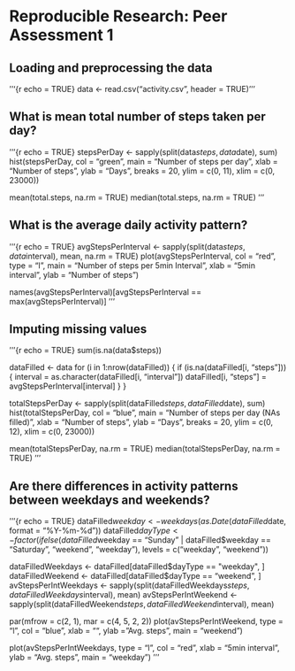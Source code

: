 # Reproducible Research: Peer Assessment 1

## Loading and preprocessing the data
'''{r echo = TRUE}
data <- read.csv("activity.csv", header = TRUE)
'''


## What is mean total number of steps taken per day?
'''{r echo = TRUE}
stepsPerDay <- sapply(split(data$steps, data$date), sum)
hist(stepsPerDay, 
     col = "green", 
     main = "Number of steps per day", 
     xlab = "Number of steps",
     ylab = "Days",
     breaks = 20,
     ylim = c(0, 11),
     xlim = c(0, 23000))

mean(total.steps, na.rm = TRUE)
median(total.steps, na.rm = TRUE)
'''


## What is the average daily activity pattern?
'''{r echo = TRUE}
avgStepsPerInterval <- sapply(split(data$steps, data$interval), mean, na.rm = TRUE)
plot(avgStepsPerInterval, 
     col = "red",
     type = "l", 
     main = "Number of steps per 5min Interval",
     xlab = "5min interval", 
     ylab = "Number of steps")

names(avgStepsPerInterval)[avgStepsPerInterval == max(avgStepsPerInterval)]
'''


## Imputing missing values
'''{r echo = TRUE}
sum(is.na(data$steps))

dataFilled <- data
for (i in 1:nrow(dataFilled)) {
  if (is.na(dataFilled[i, "steps"])) {
    interval = as.character(dataFilled[i, "interval"])
    dataFilled[i, "steps"] = avgStepsPerInterval[interval]
  }
}

totalStepsPerDay <- sapply(split(dataFilled$steps, dataFilled$date), sum)
hist(totalStepsPerDay, 
     col = "blue", 
     main = "Number of steps per day (NAs filled)", 
     xlab = "Number of steps",
     ylab = "Days",
     breaks = 20,
     ylim = c(0, 12),
     xlim = c(0, 23000))

mean(totalStepsPerDay, na.rm = TRUE)
median(totalStepsPerDay, na.rm = TRUE)
'''


## Are there differences in activity patterns between weekdays and weekends?
'''{r echo = TRUE}
dataFilled$weekday <- weekdays(as.Date(dataFilled$date, format = "%Y-%m-%d"))
dataFilled$dayType <- factor(ifelse(dataFilled$weekday == "Sunday" | dataFilled$weekday == 
                                           "Saturday", "weekend", "weekday"), levels = c("weekday", "weekend"))

dataFilledWeekdays  <- dataFilled[dataFilled$dayType == "weekday", ]
dataFilledWeekend   <- dataFilled[dataFilled$dayType == "weekend", ]
avStepsPerIntWeekdays <- sapply(split(dataFilledWeekdays$steps, dataFilledWeekdays$interval), mean)
avStepsPerIntWeekend  <- sapply(split(dataFilledWeekend$steps, dataFilledWeekend$interval), mean)

par(mfrow = c(2, 1), mar = c(4, 5, 2, 2))
plot(avStepsPerIntWeekend, 
     type = "l", 
     col = "blue",
     xlab = "",
     ylab = "Avg. steps",
     main = "weekend")

plot(avStepsPerIntWeekdays, 
     type = "l", 
     col = "red",
     xlab = "5min interval",
     ylab = "Avg. steps",
     main = "weekday")
'''